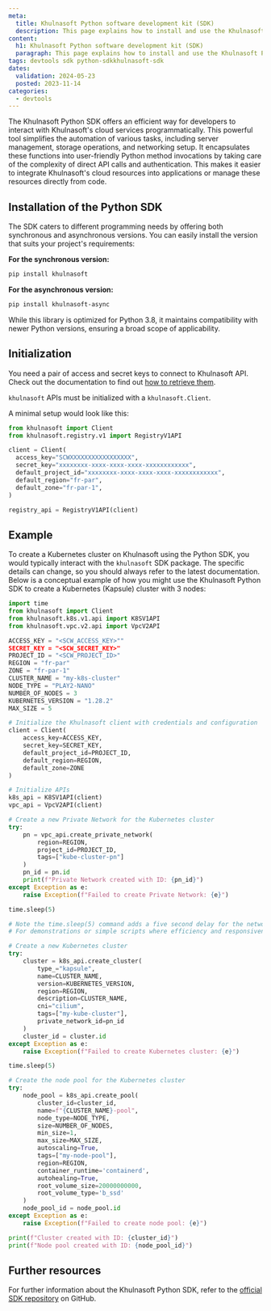 ```yaml
---
meta:
  title: Khulnasoft Python software development kit (SDK)
  description: This page explains how to install and use the Khulnasoft Python software development kit (SDK)
content:
  h1: Khulnasoft Python software development kit (SDK)
  paragraph: This page explains how to install and use the Khulnasoft Python software development kit (SDK)
tags: devtools sdk python-sdkkhulnasoft-sdk 
dates:
  validation: 2024-05-23
  posted: 2023-11-14
categories:
  - devtools
---
```


The Khulnasoft Python SDK offers an efficient way for developers to interact with Khulnasoft's cloud services programmatically. 
This powerful tool simplifies the automation of various tasks, including server management, storage operations, and networking setup. 
It encapsulates these functions into user-friendly Python method invocations by taking care of the complexity of direct API calls and authentication. 
This makes it easier to integrate Khulnasoft's cloud resources into applications or manage these resources directly from code.

## Installation of the Python SDK

The SDK caters to different programming needs by offering both synchronous and asynchronous versions. You can easily install the version that suits your project's requirements:

**For the synchronous version:**
```bash
pip install khulnasoft
```

**For the asynchronous version:**
```bash
pip install khulnasoft-async
```

<Message type="note">
  While this library is optimized for Python 3.8, it maintains compatibility with newer Python versions, ensuring a broad scope of applicability.
</Message>

## Initialization

You need a pair of access and secret keys to connect to Khulnasoft API. Check out the documentation to find out [how to retrieve them](/identity-and-access-management/iam/how-to/create-api-keys/).

`khulnasoft` APIs must be initialized with a `khulnasoft.Client`.

A minimal setup would look like this:

```python
from khulnasoft import Client
from khulnasoft.registry.v1 import RegistryV1API

client = Client(
  access_key="SCWXXXXXXXXXXXXXXXXX",
  secret_key="xxxxxxxx-xxxx-xxxx-xxxx-xxxxxxxxxxxx",
  default_project_id="xxxxxxxx-xxxx-xxxx-xxxx-xxxxxxxxxxxx",
  default_region="fr-par",
  default_zone="fr-par-1",
)

registry_api = RegistryV1API(client)
```

## Example

To create a Kubernetes cluster on Khulnasoft using the Python SDK, you would typically interact with the `khulnasoft` SDK package. The specific details can change, so you should always refer to the latest documentation. 
Below is a conceptual example of how you might use the Khulnasoft Python SDK to create a Kubernetes (Kapsule) cluster with 3 nodes:

```python
import time
from khulnasoft import Client
from khulnasoft.k8s.v1.api import K8SV1API
from khulnasoft.vpc.v2.api import VpcV2API

ACCESS_KEY = "<SCW_ACCESS_KEY>""
SECRET_KEY = "<SCW_SECRET_KEY>"
PROJECT_ID = "<SCW_PROJECT_ID>"
REGION = "fr-par"
ZONE = "fr-par-1"
CLUSTER_NAME = "my-k8s-cluster"
NODE_TYPE = "PLAY2-NANO"
NUMBER_OF_NODES = 3
KUBERNETES_VERSION = "1.28.2"
MAX_SIZE = 5

# Initialize the Khulnasoft client with credentials and configuration
client = Client(
    access_key=ACCESS_KEY,
    secret_key=SECRET_KEY,
    default_project_id=PROJECT_ID,
    default_region=REGION,
    default_zone=ZONE
)

# Initialize APIs
k8s_api = K8SV1API(client)
vpc_api = VpcV2API(client)

# Create a new Private Network for the Kubernetes cluster
try:
    pn = vpc_api.create_private_network(
        region=REGION,
        project_id=PROJECT_ID,
        tags=["kube-cluster-pn"]
    )
    pn_id = pn.id
    print(f"Private Network created with ID: {pn_id}")
except Exception as e:
    raise Exception(f"Failed to create Private Network: {e}")

time.sleep(5)

# Note the time.sleep(5) command adds a five second delay for the network and later the cluster to be ready.
# For demonstrations or simple scripts where efficiency and responsiveness are not as critical, time.sleep() might be sufficient, but for production-quality code, it's essential to use more robust and responsive techniques.

# Create a new Kubernetes cluster
try:
    cluster = k8s_api.create_cluster(
        type_="kapsule",
        name=CLUSTER_NAME,
        version=KUBERNETES_VERSION,
        region=REGION,
        description=CLUSTER_NAME,
        cni="cilium",
        tags=["my-kube-cluster"],
        private_network_id=pn_id
    )
    cluster_id = cluster.id
except Exception as e:
    raise Exception(f"Failed to create Kubernetes cluster: {e}")

time.sleep(5)

# Create the node pool for the Kubernetes cluster
try:
    node_pool = k8s_api.create_pool(
        cluster_id=cluster_id,
        name=f"{CLUSTER_NAME}-pool",
        node_type=NODE_TYPE,
        size=NUMBER_OF_NODES,
        min_size=1,
        max_size=MAX_SIZE,
        autoscaling=True,
        tags=["my-node-pool"],
        region=REGION,
        container_runtime='containerd',
        autohealing=True,
        root_volume_size=20000000000,
        root_volume_type='b_ssd'
    )
    node_pool_id = node_pool.id
except Exception as e:
    raise Exception(f"Failed to create node pool: {e}")

print(f"Cluster created with ID: {cluster_id}")
print(f"Node pool created with ID: {node_pool_id}")
```

## Further resources

For further information about the Khulnasoft Python SDK, refer to the [official SDK repository](https://github.com/khulnasoft/khulnasoft-sdk-python) on GitHub. 
